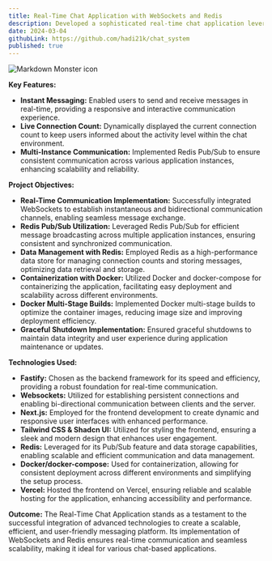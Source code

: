 ```yaml
---
title: Real-Time Chat Application with WebSockets and Redis
description: Developed a sophisticated real-time chat application leveraging WebSockets and Redis to facilitate seamless communication across multiple instances. The project aimed to create a scalable and efficient platform for instant messaging while employing cutting-edge technologies for optimal performance and user experience.
date: 2024-03-04
githubLink: https://github.com/hadi21k/chat_system
published: true
---
```


<img 
src="https://i.imgur.com/tbEHhry.png"
        alt="Markdown Monster icon"
        />

**Key Features:**
- **Instant Messaging:** Enabled users to send and receive messages in real-time, providing a responsive and interactive communication experience.
- **Live Connection Count:** Dynamically displayed the current connection count to keep users informed about the activity level within the chat environment.
- **Multi-Instance Communication:** Implemented Redis Pub/Sub to ensure consistent communication across various application instances, enhancing scalability and reliability.

**Project Objectives:**
- **Real-Time Communication Implementation:** Successfully integrated WebSockets to establish instantaneous and bidirectional communication channels, enabling seamless message exchange.
- **Redis Pub/Sub Utilization:** Leveraged Redis Pub/Sub for efficient message broadcasting across multiple application instances, ensuring consistent and synchronized communication.
- **Data Management with Redis:** Employed Redis as a high-performance data store for managing connection counts and storing messages, optimizing data retrieval and storage.
- **Containerization with Docker:** Utilized Docker and docker-compose for containerizing the application, facilitating easy deployment and scalability across different environments.
- **Docker Multi-Stage Builds:** Implemented Docker multi-stage builds to optimize the container images, reducing image size and improving deployment efficiency.
- **Graceful Shutdown Implementation:** Ensured graceful shutdowns to maintain data integrity and user experience during application maintenance or updates.

**Technologies Used:**
- **Fastify:** Chosen as the backend framework for its speed and efficiency, providing a robust foundation for real-time communication.
- **Websockets:** Utilized for establishing persistent connections and enabling bi-directional communication between clients and the server.
- **Next.js:** Employed for the frontend development to create dynamic and responsive user interfaces with enhanced performance.
- **Tailwind CSS & Shadcn UI:** Utilized for styling the frontend, ensuring a sleek and modern design that enhances user engagement.
- **Redis:** Leveraged for its Pub/Sub feature and data storage capabilities, enabling scalable and efficient communication and data management.
- **Docker/docker-compose:** Used for containerization, allowing for consistent deployment across different environments and simplifying the setup process.
- **Vercel:** Hosted the frontend on Vercel, ensuring reliable and scalable hosting for the application, enhancing accessibility and performance.

**Outcome:**
The Real-Time Chat Application stands as a testament to the successful integration of advanced technologies to create a scalable, efficient, and user-friendly messaging platform. Its implementation of WebSockets and Redis ensures real-time communication and seamless scalability, making it ideal for various chat-based applications.
